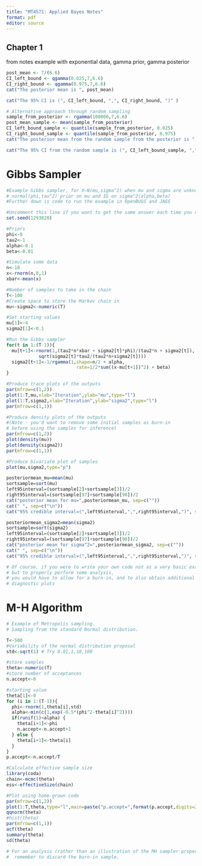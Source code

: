 ```yaml
---
title: "MT4571: Applied Bayes Notes"
format: pdf
editor: source
---
```


## Chapter 1

from notes example with exponential data, gamma prior, gamma posterior
```r
post_mean <- 7/(6.6)
CI_left_bound <- qgamma(0.025,7,6.6)
CI_right_bound <- qgamma(0.975,7,6.6)
cat("The posterior mean is ", post_mean)
```
```r
cat("The 95% CI is (", CI_left_bound, ",", CI_right_bound, ")" )
```

```r
# Alternative approach through random sampling
sample_from_posterior <- rgamma(100000,7,6.6)
post_mean_sample <- mean(sample_from_posterior)
CI_left_bound_sample <- quantile(sample_from_posterior, 0.025)
CI_right_bound_sample <- quantile(sample_from_posterior, 0.975)
cat("The posterior mean from the random sample from the posterior is ", post_mean_sample)
```

```r
cat("The 95% CI from the random sample is (", CI_left_bound_sample, ",", CI_right_bound_sample, ")" )
```

# Gibbs Sampler

```r
#Example Gibbs sampler, for X~N(mu,sigma^2) when mu and sigma are unknown
# normal(phi,tau^2) prior on mu and IG on sigma^2(alpha,beta)
#Further down is code to run the example in OpenBUGS and JAGS

#Uncomment this line if you want to get the same answer each time you run it
set.seed(1293820)

#Priors
phi<-0
tau2<-1
alpha<-0.1
beta<-0.01

#Simulate some data
n<-10
x<-rnorm(n,0,1)
xbar<-mean(x)

#Number of samples to take in the chain
T<-100
#Create space to store the Markov chain in 
mu<-sigma2<-numeric(T)

#Set starting values
mu[1]<-4
sigma2[1]<-0.1

#Run the Gibbs sampler 
for(t in 1:(T-1)){
  mu[t+1]<-rnorm(1,(tau2*n*xbar + sigma2[t]*phi)/(tau2*n + sigma2[t]),
            sqrt(sigma2[t]*tau2/(tau2*n+sigma2[t])))
  sigma2[t+1]<-1/rgamma(1,shape=n/2 + alpha,
                          rate=1/2*sum((x-mu[t+1])^2) + beta)
}

#Produce trace plots of the outputs
par(mfrow=c(1,2))
plot(1:T,mu,xlab="Iteration",ylab="mu",type="l")
plot(1:T,sigma2,xlab="Iteration",ylab="sigma2",type="l")
par(mfrow=c(1,1))

#Produce density plots of the outputs
#(Note - you'd want to remove some initial samples as burn-in
# before using the samples for inference)
par(mfrow=c(1,2))
plot(density(mu))
plot(density(sigma2))
par(mfrow=c(1,1))

#Produce bivariate plot of samples
plot(mu,sigma2,type="p")

posteriormean_mu=mean(mu)
sortsample=sort(mu)
left95interval=(sortsample[2]+sortsample[3])/2
right95interval=(sortsample[97]+sortsample[98])/2
cat("posterior mean for mu=",posteriormean_mu, sep=c(""))
cat(" ", sep=c("\n"))
cat("95% credible interval=(",left95interval,",",right95interval,")", sep=c(""))

posteriormean_sigma2=mean(sigma2)
sortsample=sort(sigma2)
left95interval=(sortsample[2]+sortsample[3])/2
right95interval=(sortsample[97]+sortsample[98])/2
cat("posterior mean for sigma^2=",posteriormean_sigma2, sep=c(""))
cat(" ", sep=c("\n"))
cat("95% credible interval=(",left95interval,",",right95interval,")", sep=c(""))

# Of course, if you were to write your own code not as a very basic example, 
# but to properly perform some analysis,
# you would have to allow for a burn-in, and to also obtain additional inferences and 
# diagnostic plots 
```

# M-H Algorithm

```r
# Example of Metropolis sampling.
# Sampling from the standard Normal distribution. 

T<-500
#Variability of the normal distribution proposal
std<-sqrt(1) # Try 0.01,1,10,100 

#store samples
theta<-numeric(T)
#store number of acceptances
n.accept<-0

#starting value
theta[1]<-0
for (i in 1:(T-1)){
  phi<-rnorm(1,theta[i],std)  
  alpha<-min(c(1,exp(-0.5*(phi^2-theta[i]^2))))
  if(runif(1)<alpha) {
    theta[i+1]<-phi
    n.accept<-n.accept+1
  } else {
    theta[i+1]<-theta[i]
  }
}
p.accept<-n.accept/T

#Calculate effective sample size
library(coda)
chain<-mcmc(theta)
ess<-effectiveSize(chain)

#Plot using home-grown code
par(mfrow=c(1,2))
plot(1:T,theta,type="l",main=paste("p.accept=",format(p.accept,digits=2),", ESS=",format(ess,digits=1),sep=""))
qqnorm(theta)
#hist(theta)
par(mfrow=c(1,1))
acf(theta)
summary(theta)
sd(theta)

# For an analysis (rather than an illustration of the MH sampler properties)
#  remember to discard the burn-in sample. 
```









